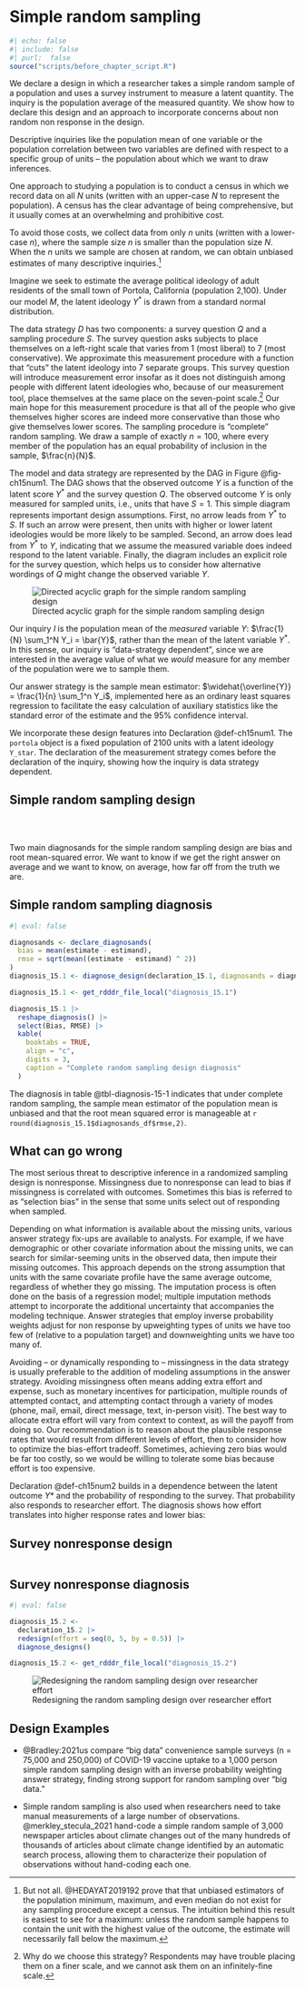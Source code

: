 # Simple random sampling {.unnumbered}

```r
#| echo: false
#| include: false
#| purl:  false
source("scripts/before_chapter_script.R")
```

:::: {.ddbox}
We declare a design in which a researcher takes a simple random sample of a population and uses a survey instrument to measure a latent quantity. The inquiry is the population average of the measured quantity. We show how to declare this design and an approach to incorporate concerns about non random non response in the design.
::::

Descriptive inquiries like the population mean of one variable or the population correlation between two variables are defined with respect to a specific group of units -- the population about which we want to draw inferences.

One approach to studying a population is to conduct a census in which we record data on all $N$ units (written with an upper-case $N$ to represent the population). A census has the clear advantage of being comprehensive, but it usually comes at an overwhelming and prohibitive cost. 

To avoid those costs, we collect data from only $n$ units (written with a lower-case $n$), where the sample size $n$ is smaller than the population size $N$. When the $n$ units we sample are chosen at random, we can obtain unbiased estimates of many descriptive inquiries.^[But not all. @HEDAYAT2019192 prove that that unbiased estimators of the population minimum, maximum, and even median do not exist for any sampling procedure except a census. The intuition behind this result is easiest to see for a maximum: unless the random sample happens to contain the unit with the highest value of the outcome, the estimate will necessarily fall below the maximum.] 

Imagine we seek to estimate the average political ideology of adult residents of the small town of Portola, California (population 2,100). Under our model *M*, the latent ideology $Y^*$ is drawn from a standard normal distribution.

The data strategy $D$ has two components: a survey question $Q$ and a sampling procedure $S$. The survey question asks subjects to place themselves on a left-right scale that varies from 1 (most liberal) to 7 (most conservative). We approximate this measurement procedure with a function that "cuts" the latent ideology into 7 separate groups. This survey question will introduce measurement error insofar as it does not distinguish among people with different latent ideologies who, because of our measurement tool, place themselves at the same place on the seven-point scale.^[Why do we choose this strategy? Respondents may have trouble placing them on a finer scale, and we cannot ask them on an infinitely-fine scale.] Our main hope for this measurement procedure is that all of the people who give themselves higher scores are indeed more conservative than those who give themselves lower scores. The sampling procedure is "complete" random sampling. We draw a sample of exactly $n = 100$, where every member of the population has an equal probability of inclusion in the sample, $\frac{n}{N}$. 

The model and data strategy are represented by the DAG in Figure @fig-ch15num1. The DAG shows that the observed outcome $Y$ is a function of the latent score $Y^*$ and the survey question $Q$. The observed outcome $Y$ is only measured for sampled units, i.e., units that have $S = 1$. This simple diagram represents important design assumptions. First, no arrow leads from $Y^*$ to $S$. If such an arrow were present, then units with higher or lower latent ideologies would be more likely to be sampled. Second, an arrow does lead from $Y^*$ to $Y$, indicating that we assume the measured variable does indeed respond to the latent variable. Finally, the diagram includes an explicit role for the survey question, which helps us to consider how alternative wordings of $Q$ might change the observed variable $Y$.

![Directed acyclic graph for the simple random sampling design](/figures/figure-15-1){#fig-ch15num1}

Our inquiry $I$ is the population mean of the *measured* variable $Y$: $\frac{1}{N} \sum_1^N Y_i = \bar{Y}$, rather than the mean of the latent variable $Y^*$. In this sense, our inquiry is "data-strategy dependent", since we are interested in the average value of what we *would* measure for any member of the population were we to sample them. 

Our answer strategy is the sample mean estimator: $\widehat{\overline{Y}} = \frac{1}{n} \sum_1^n Y_i$, implemented here as an ordinary least squares regression to facilitate the easy calculation of auxiliary statistics like the standard error of the estimate and the 95% confidence interval.

We incorporate these design features into Declaration @def-ch15num1. The `portola` object is a fixed population of 2100 units with a latent ideology `Y_star`. The declaration of the measurement strategy comes before the declaration of the inquiry, showing how the inquiry is data strategy dependent.  

::: {#def-ch15num1} 

## Simple random sampling design

```r
```

$~$

:::

Two main diagnosands for the simple random sampling design are bias and root mean-squared error. We want to know if we get the right answer on average and we want to know, on average, how far off from the truth we are.

::: {#lem-ch15num1} 

## Simple random sampling diagnosis

```r
#| eval: false

diagnosands <- declare_diagnosands(
  bias = mean(estimate - estimand),
  rmse = sqrt(mean((estimate - estimand) ^ 2))
)
diagnosis_15.1 <- diagnose_design(declaration_15.1, diagnosands = diagnosands) 
```

```r
diagnosis_15.1 <- get_rdddr_file_local("diagnosis_15.1")
```

```r
diagnosis_15.1 |>
  reshape_diagnosis() |>
  select(Bias, RMSE) |>
  kable(
    booktabs = TRUE,
    align = "c",
    digits = 3,
    caption = "Complete random sampling design diagnosis"
  )
```

The diagnosis in table @tbl-diagnosis-15-1 indicates that under complete random sampling, the sample mean estimator of the population mean is unbiased and that the root mean squared error is manageable at `r round(diagnosis_15.1$diagnosands_df$rmse,2)`.

:::

## What can go wrong

The most serious threat to descriptive inference in a randomized sampling design is nonresponse. Missingness due to nonresponse can lead to bias if missingness is correlated with outcomes. Sometimes this bias is referred to as "selection bias" in the sense that some units select out of responding when sampled.

Depending on what information is available about the missing units, various answer strategy fix-ups are available to analysts. For example, if we have demographic or other covariate information about the missing units, we can search for similar-seeming units in the observed data, then impute their missing outcomes. This approach depends on the strong assumption that units with the same covariate profile have the same average outcome, regardless of whether they go missing. The imputation process is often done on the basis of a regression model; multiple imputation methods attempt to incorporate the additional uncertainty that accompanies the modeling technique. Answer strategies that employ inverse probability weights adjust for non response by upweighting types of units we have too few of (relative to a population target) and downweighting units we have too many of.

Avoiding -- or dynamically responding to -- missingness in the data strategy is usually preferable to the addition of modeling assumptions in the answer strategy. Avoiding missingness often means adding extra effort and expense, such as monetary incentives for participation, multiple rounds of attempted contact, and attempting contact through a variety of modes (phone, mail, email, direct message, text, in-person visit). The best way to allocate extra effort will vary from context to context, as will the payoff from doing so. Our recommendation is to reason about the plausible response rates that would result from different levels of effort, then to consider how to optimize the bias-effort tradeoff. Sometimes, achieving zero bias would be far too costly, so we would be willing to tolerate some bias because effort is too expensive.

Declaration @def-ch15num2 builds in a dependence between the latent outcome $Y*$ and the probability of responding to the survey. That probability also responds to researcher effort. The diagnosis shows how effort translates into higher response rates and lower bias:

::: {#def-ch15num2} 

## Survey nonresponse design
  
```r
```

:::

::: {#lem-ch15num2} 

## Survey nonresponse diagnosis

```r
#| eval: false

diagnosis_15.2 <- 
  declaration_15.2 |> 
  redesign(effort = seq(0, 5, by = 0.5)) |> 
  diagnose_designs()
```

```r
diagnosis_15.2 <- get_rdddr_file_local("diagnosis_15.2")
```

![Redesigning the random sampling design over researcher effort](/figures/figure-15-2){#fig-ch15num2}

:::

## Design Examples

- @Bradley:2021us compare "big data" convenience sample surveys (n = 75,000 and 250,000) of COVID-19 vaccine uptake to a 1,000 person simple random sampling design with an inverse probability weighting answer strategy, finding strong support for random sampling over "big data."

- Simple random sampling is also used when researchers need to take manual measurements of a large number of observations. @merkley_stecula_2021 hand-code a simple random sample of 3,000 newspaper articles about climate changes out of the many hundreds of thousands of articles about climate change identified by an automatic search process, allowing them to characterize their population of observations without hand-coding each one.
